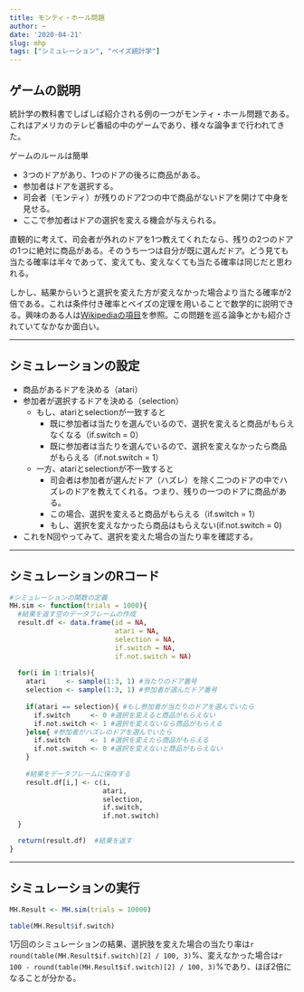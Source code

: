 ```yaml
---
title: モンティ・ホール問題 
author: ~
date: '2020-04-21'
slug: mhp
tags: ["シミュレーション", "ベイズ統計学"]
---
```


## ゲームの説明
統計学の教科書でしばしば紹介される例の一つがモンティ・ホール問題である。これはアメリカのテレビ番組の中のゲームであり、様々な論争まで行われてきた。

ゲームのルールは簡単

* 3つのドアがあり、1つのドアの後ろに商品がある。
* 参加者はドアを選択する。
* 司会者（モンティ）が残りのドア2つの中で商品がないドアを開けて中身を見せる。
* ここで参加者はドアの選択を変える機会が与えられる。

直観的に考えて、司会者が外れのドアを1つ教えてくれたなら、残りの2つのドアの1つに絶対に商品がある。そのうち一つは自分が既に選んだドア。どう見ても当たる確率は半々であって、変えても、変えなくても当たる確率は同じだと思われる。

しかし、結果からいうと選択を変えた方が変えなかった場合より当たる確率が2倍である。これは条件付き確率とベイズの定理を用いることで数学的に説明できる。興味のある人は[Wikipediaの項目](http://ja.wikipedia.org/wiki/%E3%83%A2%E3%83%B3%E3%83%86%E3%82%A3%E3%83%BB%E3%83%9B%E3%83%BC%E3%83%AB%E5%95%8F%E9%A1%8C)を参照。この問題を巡る論争とかも紹介されていてなかなか面白い。

---

## シミュレーションの設定

* 商品があるドアを決める（atari）
* 参加者が選択するドアを決める（selection）
    * もし、atariとselectionが一致すると
        * 既に参加者は当たりを選んでいるので、選択を変えると商品がもらえなくなる（if.switch = 0）
        * 既に参加者は当たりを選んでいるので、選択を変えなかったら商品がもらえる（if.not.switch = 1）
    * 一方、atariとselectionが不一致すると
        * 司会者は参加者が選んだドア（ハズレ）を除く二つのドアの中でハズレのドアを教えてくれる。つまり、残りの一つのドアに商品がある。
        * この場合、選択を変えると商品がもらえる（if.switch = 1）
        * もし、選択を変えなかったら商品はもらえない(if.not.switch = 0)
* これをN回やってみて、選択を変えた場合の当たり率を確認する。

---

## シミュレーションのRコード

```r
#シミュレーションの関数の定義
MH.sim <- function(trials = 1000){
  #結果を返す空のデータフレームの作成
  result.df <- data.frame(id = NA,
                          atari = NA,
                          selection = NA,
                          if.switch = NA,
                          if.not.switch = NA)
  
  for(i in 1:trials){
    atari     <- sample(1:3, 1) #当たりのドア番号
    selection <- sample(1:3, 1) #参加者が選んだドア番号
    
    if(atari == selection){ #もし参加者が当たりのドアを選んでいたら
      if.switch     <- 0 #選択を変えると商品がもらえない
      if.not.switch <- 1 #選択を変えないなら商品がもらえる
    }else{ #参加者がハズレのドアを選んでいたら
      if.switch     <- 1 #選択を変えたら商品がもらえる
      if.not.switch <- 0 #選択を変えないと商品がもらえない
    }
    
    #結果をデータフレームに保存する
    result.df[i,] <- c(i,
                       atari,
                       selection,
                       if.switch,
                       if.not.switch)
  }

  return(result.df)  #結果を返す
}
```

---

## シミュレーションの実行

```r
MH.Result <- MH.sim(trials = 10000)

table(MH.Result$if.switch)
```

1万回のシミュレーションの結果、選択肢を変えた場合の当たり率は`r round(table(MH.Result$if.switch)[2] / 100, 3)`%、変えなかった場合は`r 100 - round(table(MH.Result$if.switch)[2] / 100, 3)`%であり、ほぼ2倍になることが分かる。